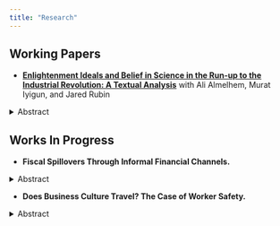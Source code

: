 ```yaml
---
title: "Research"
---
```


[//]: # Credit to Rimjhim Saxena and her website source code for collapsable abstracts. Seen at https://github.com/rimjhimsaxena/rimjhimsaxena.github.io 

## Working Papers

* [**Enlightenment Ideals and Belief in Science in the Run-up to the Industrial Revolution: A Textual Analysis**](https://papers.ssrn.com/sol3/papers.cfm?abstract_id=4668604) with Ali Almelhem, Murat Iyigun, and Jared Rubin

<details>

<summary>Abstract</summary>

*Using textual analysis of 173,031 works printed in England between 1500 and 1900, we test whether British culture evolved to manifest a heightened belief in progress associated with science and industry. Our analysis yields three main findings. First, there was a separation in the language of science and religion beginning in the 17th century. Second, scientific volumes became more progress-oriented during the Enlightenment. Third, industrial works, especially those at the science-political economy nexus, were more progress-oriented beginning in the 17th century. It was therefore the more pragmatic, industrial works which reflected the cultural values cited as important for Britain's takeoff.*

</details>

## Works In Progress

* **Fiscal Spillovers Through Informal Financial Channels.**

<details>

<summary>Abstract</summary>

*The extent to which fiscal policy in one country affects another country is not well-understood. This paper investigates fiscal spillovers out of the United States following the first round of direct fiscal stimulus in response to the COVID-19 pandemic, through a previously unexplored informal financial channel: cryptocurrency. Using transaction-level cryptocurrency data and an algorithm to discover cross-border cryptocurrency transactions, this paper documents significant international financial outflows from the US through cryptocurrency, with a large majority of flows destined for low- and lower-middle income countries. Interestingly, using a difference-in-differences methodology, this paper finds no evidence that cryptocurrency outflows from the US increased relative to those from other countries in response to the stimulus checks.*

</details>

* **Does Business Culture Travel? The Case of Worker Safety.**

<details>

<summary>Abstract</summary>

*This paper investigates the effect of foreign direct investment (FDI) into the US on workplace safety outcomes, as well as heterogeneity by source country and source country workplace safety outcomes. This paper utilizes detailed, plant-level panel data on workplace injuries and deaths combined with panel regressions to estimate the impact of FDI on workplace safety. There are two main findings so far. First, workplace injuries in the US have generally trended downwards over time as FDI has increased. Second, FDI tends to flow into industries with better workplace safety outcomes. Future work will look at heterogeneity by state and source country workplace safety.*

</details>